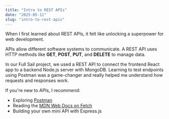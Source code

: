 ```yaml
---
title: "Intro to REST APIs"
date: "2025-05-11"
slug: "intro-to-rest-apis"
---
```


When I first learned about REST APIs, it felt like unlocking a superpower for web development.

APIs allow different software systems to communicate. A REST API uses HTTP methods like **GET**, **POST**, **PUT**, and **DELETE** to manage data.

In our Full Sail project, we used a REST API to connect the frontend React app to a backend Node.js server with MongoDB. Learning to test endpoints using Postman was a game-changer and really helped me understand how requests and responses work.

If you're new to APIs, I recommend:
- Exploring [Postman](https://www.postman.com/)
- Reading the [MDN Web Docs on Fetch](https://developer.mozilla.org/en-US/docs/Web/API/Fetch_API)
- Building your own mini API with Express.js
